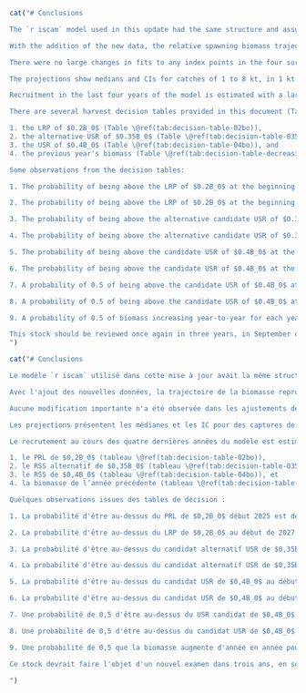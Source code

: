 ```r
cat("# Conclusions

The `r iscam` model used in this update had the same structure and assumptions as the model used in the `r ca`. New data added were commercial catch for 2022 and 2023, new survey index points, and new Discard CPUE index points. The growth parameters, estimated outside the `r iscam` framework, changed by a very small amount, which did not affect the model estimates.

With the addition of the new data, the relative spawning biomass trajectory from `r start_catch_yr`--2021 remained largely unchanged from the `r ca`, although the initial biomass, $B_0$, and the absolute spawning biomass values were estimated to be slightly lower in this update than in the `r ca`.

There were no large changes in fits to any index points in the four survey indices and the `r dcpue`. Three of the synoptic survey indices had one new index point added each (the `r hsmas` has a terminal year of 2003 and was not updated), and the `r dcpue` had two new index points added (2022 and 2023) since it is based on commercial catch.

The projections show medians and CIs for catches of 1 to 8 kt, in 1 kt increments (Figures \@ref(fig:fig-rel-biomass-proj) and \@ref(fig:fig-rel-biomass-proj-closeup)). The figure shows that for catch values of 1--6 kt the median of projected biomass is expected to increase to 2027. For catch values of 7--8 kt the median of projected biomass is expected to remain flat, and remain below the USR of $0.4B_0$.

Recruitment in the last four years of the model is estimated with a large degree of uncertainty (Figure \@ref(fig:fig-base-recr)). This is due to the lack of new ages being included in the model for 2022 and 2023. We expect new age composition data to be available for the next update to this assessment.

There are several harvest decision tables provided in this document (Tables \@ref(tab:decision-table-02bo)--\@ref(tab:decision-table-decreasing-biomass)) which, for 8 different catch levels from 1 kt to 8 kt, give the probabilities of the projected relative biomass being above:

1. the LRP of $0.2B_0$ (Table \@ref(tab:decision-table-02bo)),
2. the alternative USR of $0.35B_0$ (Table \@ref(tab:decision-table-035bo)),
3. the USR of $0.4B_0$ (Table \@ref(tab:decision-table-04bo)), and
4. the previous year's biomass (Table \@ref(tab:decision-table-decreasing-biomass)).

Some observations from the decision tables:

1. The probability of being above the LRP of $0.2B_0$ at the beginning of 2025 is 0.99 if the highest catch level of 8 kt is caught in 2024 (Table \@ref(tab:decision-table-02bo)),

2. The probability of being above the LRP of $0.2B_0$ at the beginning of 2027 is 0.98 if the highest catch level of 8 kt is caught each year from `r end_yr + 1` to `r end_yr + base_model$proj$num.projyrs` (Table \@ref(tab:decision-table-02bo)),

3. The probability of being above the alternative candidate USR of $0.35B_0$ at the beginning of 2025 is 0.61 if the highest catch level of 8 kt is caught in 2024 (Table \@ref(tab:decision-table-035bo)),

4. The probability of being above the alternative candidate USR of $0.35B_0$ at the beginning of 2027 is 0.60 if the highest catch level of 8 kt is caught each year from `r end_yr + 1` to `r end_yr + base_model$proj$num.projyrs` (Table \@ref(tab:decision-table-035bo)),

5. The probability of being above the candidate USR of $0.4B_0$ at the beginning of 2025 is 0.37 if the highest catch level of 8 kt is caught in 2024 (Table \@ref(tab:decision-table-04bo)),

6. The probability of being above the candidate USR of $0.4B_0$ at the beginning of 2027 is 0.42 if the highest catch level of 8 kt is caught each year from `r end_yr + 1` to `r end_yr + base_model$proj$num.projyrs` (Table \@ref(tab:decision-table-04bo)),

7. A probability of 0.5 of being above the candidate USR of $0.4B_0$ at the beginning of 2025 occurs between 2 and 4 kt of catch in 2024. A higher catch will result in the probability being less than 0.5 (Table \@ref(tab:decision-table-04bo)),

8. A probability of 0.5 of being above the candidate USR of $0.4B_0$ at the beginning of 2027 occurs between 4 and 5 kt of constant catch for each year from `r end_yr + 1` to `r end_yr + base_model$proj$num.projyrs`. A higher constant catch will result in the probability being less than 0.5 (Table \@ref(tab:decision-table-decreasing-biomass)), and

9. A probability of 0.5 of biomass increasing year-to-year for each year from `r end_yr + 1` to `r end_yr + base_model$proj$num.projyrs` occurs between 7 and 8 kt of constant catch in each year (Table \@ref(tab:decision-table-decreasing-biomass)).

This stock should be reviewed once again in three years, in September or October 2027 as a Science Response. In addition to new catch and survey index data, that update model should have new age data included for the three synoptic surveys and both fleets in the commercial fishery for the time period 2022-2026.
")
```

```r
cat("# Conclusions

Le modèle `r iscam` utilisé dans cette mise à jour avait la même structure et les mêmes hypothèses que celui utilisé dans le modèle `r ca`. Les nouvelles données ajoutées concernaient les prises commerciales de 2022 et 2023, de nouveaux indices de relevé et de nouveaux indices de CPUE rejetées. Les paramètres de croissance, estimés hors du cadre `r iscam`, ont subi une très légère modification, sans incidence sur les estimations du modèle.

Avec l'ajout des nouvelles données, la trajectoire de la biomasse reproductrice relative de `r start_catch_yr` à 2021 est restée largement inchangée par rapport au modèle `r ca`, bien que la biomasse initiale, $B_0$, et les valeurs absolues de la biomasse reproductrice aient été estimées légèrement inférieures dans cette mise à jour à celles du modèle `r ca`.

Aucune modification importante n'a été observée dans les ajustements des quatre indices de relevé et du modèle `r dcpue`. Trois des indices de l'enquête synoptique ont chacun reçu un nouvel indice (l'indice `r hsmas` a pour année terminale 2003 et n'a pas été mis à jour), et l'indice `r dcpue` a reçu deux nouveaux indice (2022 et 2023) car il est basé sur les captures commerciales.

Les projections présentent les médianes et les IC pour des captures de 1 à 8 kt, par incréments de 1 kt (Figures \@ref(fig:fig-rel-biomass-proj) et \@ref(fig:fig-rel-biomass-proj-closeup)). La figure montre que pour des captures de 1 à 6 kt, la médiane de la biomasse projetée devrait augmenter jusqu'en 2027. Pour des captures de 7 à 8 kt, la médiane de la biomasse projetée devrait rester stable et inférieure au seuil de référence de $0,4B_0$.

Le recrutement au cours des quatre dernières années du modèle est estimé avec un degré élevé d'incertitude (Figure \@ref(fig:fig-base-recr)). Cela est dû à l'absence de nouvelles données d'âge incluses dans le modèle pour 2022 et 2023. Nous prévoyons que de nouvelles données sur la composition par âge seront disponibles pour la prochaine mise à jour de cette évaluation. Ce document contient plusieurs tableaux de décision de pêche (tableaux \@ref(tab:decision-table-02bo)--\@ref(tab:decision-table-decreasing-biomass)) qui, pour huit niveaux de capture différents, de 1 kt à 8 kt, indiquent les probabilités que la biomasse relative projetée soit supérieure à :

1. le PRL de $0,2B_0$ (tableau \@ref(tab:decision-table-02bo)),
2. le RSS alternatif de $0,35B_0$ (tableau \@ref(tab:decision-table-035bo)),
3. le RSS de $0,4B_0$ (tableau \@ref(tab:decision-table-04bo)), et
4. la biomasse de l’année précédente (tableau \@ref(tab:decision-table-decreasing-biomass)).

Quelques observations issues des tables de décision :

1. La probabilité d'être au-dessus du PRL de $0,2B_0$ début 2025 est de 0,99 si le niveau de capture maximal de 8 kt est atteint en 2024 (tableau \@ref(tab:decision-table-02bo)).

2. La probabilité d'être au-dessus du LRP de $0,2B_0$ au début de 2027 est de 0,98 si le niveau de capture le plus élevé de 8 kt est capturé chaque année de `r end_yr + 1` à `r end_yr + base_model$proj$num.projyrs` (tableau \@ref(tab:decision-table-02bo)),

3. La probabilité d'être au-dessus du candidat alternatif USR de $0,35B_0$ au début de 2025 est de 0,61 si le niveau de capture le plus élevé de 8 kt est capturé en 2024 (Tableau \@ref(tab:decision-table-035bo)),

4. La probabilité d'être au-dessus du candidat alternatif USR de $0,35B_0$ au début de 2027 est de 0,60 si le niveau de capture le plus élevé de 8 kt est capturé chaque année de `r end_yr + 1` à `r end_yr + base_model$proj$num.projyrs` (tableau \@ref(tab:decision-table-035bo)),

5. La probabilité d'être au-dessus du candidat USR de $0,4B_0$ au début de 2025 est de 0,37 si le niveau de capture le plus élevé de 8 kt est capturé en 2024 (tableau \@ref(tab:decision-table-04bo)),

6. La probabilité d'être au-dessus du candidat USR de $0,4B_0$ au début de 2027 est de 0,42 si le niveau de capture le plus élevé de 8 kt est capturé chaque année de `r end_yr + 1` à `r end_yr + base_model$proj$num.projyrs` (tableau \@ref(tab:decision-table-04bo)),

7. Une probabilité de 0,5 d'être au-dessus du USR candidat de $0,4B_0$ au début de 2025 se produit entre 2 et 4 kt de captures en 2024. Une capture plus élevée entraînera une probabilité inférieure à 0,5 (tableau \@ref(tab:decision-table-04bo)),

8. Une probabilité de 0,5 d'être au-dessus du candidat USR de $0,4B_0$ au début de 2027 se produit entre 4 et 5 kt de capture constante pour chaque année de `r end_yr + 1` à `r end_yr + base_model$proj$num.projyrs`. Une prise constante plus élevée entraînera une probabilité inférieure à 0,5 (tableau \@ref(tab:decision-table-decreasing-biomass)), et

9. Une probabilité de 0,5 que la biomasse augmente d'année en année pour chaque année de `r end_yr + 1` à `r end_yr + base_model$proj$num.projyrs` se produit entre 7 et 8 kt de capture constante chaque année (tableau \@ref(tab:decision-table-decreasing-biomass)).

Ce stock devrait faire l'objet d'un nouvel examen dans trois ans, en septembre ou octobre 2027, dans le cadre d'une réponse scientifique. Outre les nouvelles données sur les captures et les indices d'enquête, ce modèle actualisé devrait inclure de nouvelles données sur l'âge pour les trois enquêtes synoptiques et les deux flottes de la pêche commerciale pour la période 2022-2026.

")
```